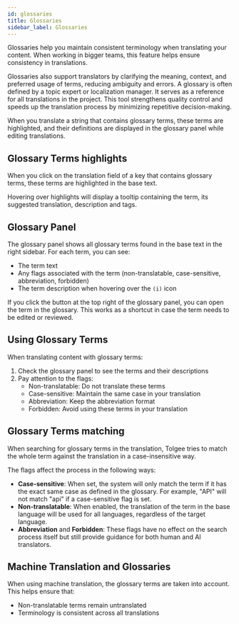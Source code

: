 ```yaml
---
id: glossaries
title: Glossaries
sidebar_label: Glossaries
---
```



Glossaries help you maintain consistent terminology when translating your content. 
When working in bigger teams, this feature helps ensure consistency in translations. 

Glossaries also support translators by clarifying the meaning, context, and preferred usage of terms, reducing ambiguity and errors. 
A glossary is often defined by a topic expert or localization manager. It serves as a reference for all translations in the project. This tool strengthens quality control and speeds up the translation process by minimizing repetitive decision-making.

When you translate a string that contains glossary terms, these terms are highlighted, and their definitions are displayed in the glossary panel while editing translations.

## Glossary Terms highlights

When you click on the translation field of a key that contains glossary terms, these terms are highlighted in the base text.

Hovering over highlights will display a tooltip containing the term, its suggested translation, description and tags.

<ScreenshotWrapper
  src="/img/docs/platform/translation_process/glossary-highlights.webp"
  alt="Glossary terms highlighted in base text"
/>

## Glossary Panel

The glossary panel shows all glossary terms found in the base text in the right sidebar. For each term, you can see:

- The term text
- Any flags associated with the term (non-translatable, case-sensitive, abbreviation, forbidden)
- The term description when hovering over the `(i)` icon

If you click the button at the top right of the glossary panel, you can open the term in the glossary. This works as a shortcut in case the term needs to be edited or reviewed.

<ScreenshotWrapper
  src="/img/docs/platform/translation_process/glossary-panel.webp"
  alt="Glossary panel showing terms"
/>

## Using Glossary Terms

When translating content with glossary terms:

1. Check the glossary panel to see the terms and their descriptions
2. Pay attention to the flags:
   - Non-translatable: Do not translate these terms
   - Case-sensitive: Maintain the same case in your translation
   - Abbreviation: Keep the abbreviation format
   - Forbidden: Avoid using these terms in your translation

## Glossary Terms matching

When searching for glossary terms in the translation, Tolgee tries to match the whole term against the translation in a case-insensitive way.

The flags affect the process in the following ways:

- **Case-sensitive**: When set, the system will only match the term if it has the exact same case as defined in the glossary. For example, "API" will not match "api" if a case-sensitive flag is set.
- **Non-translatable**: When enabled, the translation of the term in the base language will be used for all languages, regardless of the target language.
- **Abbreviation** and **Forbidden**: These flags have no effect on the search process itself but still provide guidance for both human and AI translators.

## Machine Translation and Glossaries

When using machine translation, the glossary terms are taken into account. This helps ensure that:

- Non-translatable terms remain untranslated
- Terminology is consistent across all translations
